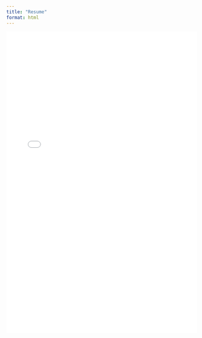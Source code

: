```yaml
---
title: "Resume"
format: html
---
```


<iframe src="Resume__Nathan_Seaway.pdf" width="100%" height="800px" style="border: none;">

Your browser does not support embedded PDFs. You can <a href="Resume__Nathan_Seaway.pdf" target="_blank">download the PDF instead</a>.

</iframe>
